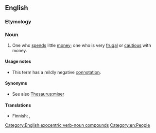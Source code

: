 ==English==

===Etymology===
{{compound|en|pinch|penny}}

===Noun===
{{en-noun}}

# One who [[spends]] little [[money]]; one who is very [[frugal]] or [[cautious]] with money.
#: {{ux|en|Over the years, he developed a reputation as a '''pinchpenny''' who wouldn't spend money for anything.}}

====Usage notes====
* This term has a mildly negative [[connotation]].

====Synonyms====
* See also [[Thesaurus:miser]]

====Translations====
{{trans-top|miser}}
* Finnish: {{t|fi|penninvenyttäjä}}, {{t+|fi|saituri}}
{{trans-mid}}
{{trans-bottom}}

[[Category:English exocentric verb-noun compounds]]
[[Category:en:People]]